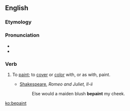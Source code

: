 ==English==

===Etymology===
{{prefix|be|paint}}

===Pronunciation===
* {{audio|en-us-bepaint.ogg|Audio (US)}}
* {{rhymes|eɪnt}}

===Verb===
{{en-verb}}

# {{context|transitive|lang=en}} To [[paint]]; to [[cover]] or [[color]] with, or as with, paint.
#* [[w:Shakespeare|Shakespeare]], ''Romeo and Juliet, II-ii''
#*: Else would a maiden blush '''bepaint''' my cheek.

[[ko:bepaint]]
